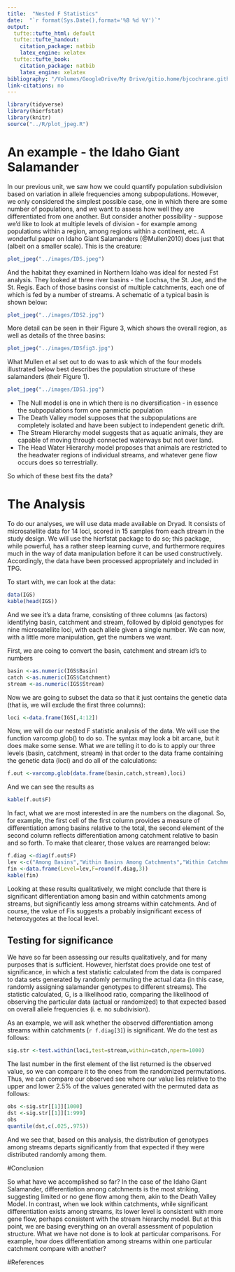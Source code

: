 ```yaml
---
title:  "Nested F Statistics"
date:  "`r format(Sys.Date(),format='%B %d %Y')`"
output:
  tufte::tufte_html: default
  tufte::tufte_handout:
    citation_package: natbib
    latex_engine: xelatex
  tufte::tufte_book:
    citation_package: natbib
    latex_engine: xelatex
bibliography: "/Volumes/GoogleDrive/My Drive/gitio.home/bjcochrane.github.io/PGR2/bib2/TPG.bib"
link-citations: no
---
```



```r
library(tidyverse)
library(hierfstat)
library(knitr)
source("../R/plot_jpeg.R")
```
# An example - the Idaho Giant Salamander

In our previous unit, we saw how we could quantify population subdivision based on variation in allele frequencies among subpopulations. However, we only considered the simplest possible case, one in which there are some number of populations, and we want to assess how well they are differentiated from one another.  But consider another possibility - suppose we'd like to look at multiple levels of division - for example among populations within a region, among regions within a continent, etc.  A wonderful paper on Idaho Giant Salamanders (@Mullen2010) does just that (albeit on a smaller scale).  This is the creature:

```r
plot_jpeg("../images/IDS.jpeg")
```


And the habitat they examined in Northern Idaho was ideal for nested Fst analysis.  They looked at three river basins - the Lochsa, the St. Joe, and the St. Regis.  Each of those basins consist of multiple catchments, each one of which is fed by a number of streams.  A schematic of a typical basin is shown below:

```r
plot_jpeg("../images/IDS2.jpg")

```




More detail can be seen in their Figure 3, which shows the overall region, as well as details of the three basins:

```r
plot_jpeg("../images/IDSfig3.jpg")
```


What Mullen et al set out to do was to ask which of the four models illustrated below best describes the population structure of these salamanders (their Figure 1).

```r
plot_jpeg("../images/IDS1.jpg")
```


* The Null model is one in which there is no diversification - in essence the subpopulations form one panmictic population
* The Death Valley model supposes that the subpopulations are completely isolated and have been subject to independent genetic drift.
* The Stream Hierarchy model suggests that as aquatic animals, they are capable of moving through connected waterways but not over land.
*  The Head Water Hierarchy model proposes that animals are restricted to the headwater regions of individual streams, and whatever gene flow occurs does so terrestrially.

So which of these best fits the data?

# The Analysis

To do our analyses, we will use data made available on Dryad.  It consists of microsatellite data for 14 loci, scored in 15 samples from each stream in the study design.  We will use the hierfstat package to do so; this package, while powerful, has a rather steep learning curve, and furthermore requires much in the way of data manipulation before it can be used constructively.  Accordingly, the data have been processed appropriately and included in TPG.

To start with, we can look at the data:

```r
data(IGS)
kable(head(IGS))
```

And we see it's a data frame, consisting of three columns (as factors) identifying basin, catchment and stream, followed by diploid genotypes for nine microsatellite loci, with each allele given a single number.  We can now, with a little more manipulation, get the numbers we want.

First, we are coing to convert the basin, catchment and stream id's to numbers
```r
basin <-as.numeric(IGS$Basin)
catch <-as.numeric(IGS$Catchment)
stream <-as.numeric(IGS$Stream)
```
Now we are going to subset the data so that it just contains the genetic data (that is, we will exclude the first three columns):
```r
loci <-data.frame(IGS[,4:12])
```
Now, we will do our nested F statistic analysis of the data. We will use the function varcomp.glob() to do so.  The syntax may look a bit arcane, but it does make some sense.  What we are telling it to do is to apply our three levels (basin, catchment, stream) in that order to the data frame containing the genetic data (loci) and do all of the calculations:

```r
f.out <-varcomp.glob(data.frame(basin,catch,stream),loci)
```
And we can see the results as
```r
kable(f.out$F)
```

In fact, what we are most interested in are the numbers on the diagonal.  So, for example, the first cell of the first column provides a measure of differentiation among basins relative to the total, the second element of the second column reflects differentiation among catchment relative to basin and so forth.  To make that clearer, those values are rearranged below:

```r
f.diag <-diag(f.out$F)
lev <-c("Among Basins","Within Basins Among Catchments","Within Catchments among Streams","Within Streams (Fis)")
fin <-data.frame(Level=lev,F=round(f.diag,3))
kable(fin)
```

Looking at these results qualitatively, we might conclude that there is significant differentiation among basin and within catchments among streams, but significantly less among streams within catchments.  And of course, the value of Fis suggests a probably insignificant excess of heterozygotes at the local level.


## Testing for significance

We have so far been assessing our results qualitatively, and for many purposes that is sufficient.  However, hierfstat does provide one test of significance, in which a test statistic calculated from the data is compared to data sets generated by randomly permuting the actual data (in this case, randomly assigning salamander genotypes to different streams).  The statistic calculated, G, is a likelihood ratio, comparing the likelihood of observing the particular data (actual or randomized) to that expected based on overall allele frequencies (i. e. no subdivision).  

As an example, we will ask whether the observed differentiation among streams within catchments (`r f.diag[3]`) is significant.  We do the test as follows:

```r
sig.str <-test.within(loci,test=stream,within=catch,nperm=1000)
```

The last number in the first element of the list returned is the observed value, so we can compare it to the ones from the randomized permutations.  Thus, we can compare our observed see where our value lies relative to the upper and lower 2.5% of the values generated with the permuted data as follows:

```r

obs <-sig.str[[1]][1000]
dst <-sig.str[[1]][1:999]
obs
quantile(dst,c(.025,.975))
```

And we see that, based on this analysis, the distribution of genotypes among streams departs significantly from that expected if they were distributed randomly among them.

#Conclusion

So what have we accomplished so far? In the case of the Idaho Giant Salamander, differentiation among catchments is the most striking, suggesting limited or no gene flow among them, akin to the Death Valley Model.  In contrast, when we look within catchments, while significant differentiation exists among streams, its lower level is consistent with more gene flow, perhaps consistent with the stream hierarchy model.  But at this point, we are basing everything on an overall assessment of population structure.  What we have not done is to look at particular comparisons.  For example, how does differentiation among streams within one particular catchment compare with another?   

#References

<div id=refs></div>
